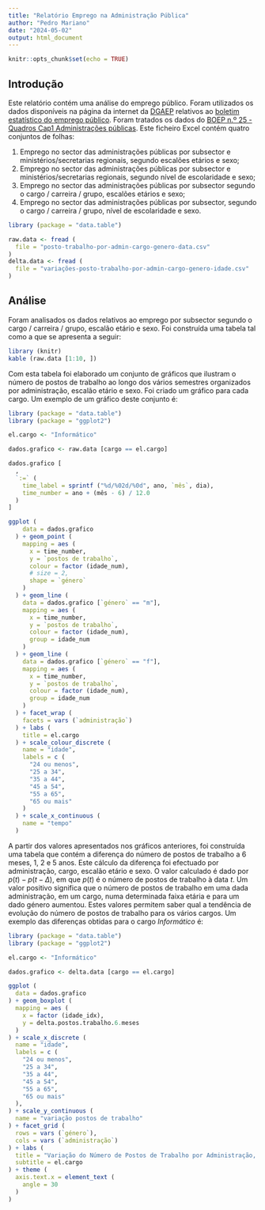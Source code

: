 ```yaml
---
title: "Relatório Emprego na Administração Pública"
author: "Pedro Mariano"
date: "2024-05-02"
output: html_document
---
```


```r
knitr::opts_chunk$set(echo = TRUE)
```

## Introdução

Este relatório contém uma análise do emprego público. Foram utilizados os dados disponíveis na página da internet da [DGAEP](https://www.dgaep.gov.pt/) relativos ao [boletim estatístico do emprego público](https://www.dgaep.gov.pt/index.cfm?OBJID=C0F56E62-5381-4271-B010-37ECE5B31017). Foram tratados os dados do [BOEP n.º 25 - Quadros Cap1 Administrações públicas](https://www.dgaep.gov.pt///upload/DIOEP/2023/BOEP25/DGAEP-DIOEP_Quadros_CAP1-Administracoes_Publicas_BOEP25-2023jun.xlsx). Este ficheiro Excel contém quatro conjuntos de folhas:

1. Emprego no sector das administrações públicas por subsector e ministérios/secretarias regionais, segundo escalões etários e sexo;
2. Emprego no sector das administrações públicas por subsector e ministérios/secretarias regionais, segundo nível de escolaridade e sexo;
3. Emprego no sector das administrações públicas por subsector segundo o cargo / carreira / grupo, escalões etários e sexo;
4. Emprego no sector das administrações públicas por subsector, segundo o cargo / carreira / grupo, nível de escolaridade e sexo.

```r
library (package = "data.table")

raw.data <- fread (
  file = "posto-trabalho-por-admin-cargo-genero-data.csv"
)
delta.data <- fread (
  file = "variações-posto-trabalho-por-admin-cargo-genero-idade.csv"
)
```

## Análise

Foram analisados os dados relativos ao emprego por subsector segundo o cargo / carreira / grupo, escalão etário e sexo. Foi construída uma tabela tal como a que se apresenta a seguir:

```r
library (knitr)
kable (raw.data [1:10, ])
```

Com esta tabela foi elaborado um conjunto de gráficos que ilustram o número de postos de trabalho ao longo dos vários semestres organizados por administração, escalão etário e sexo. Foi criado um gráfico para cada cargo. Um exemplo de um gráfico deste conjunto é:


```r
library (package = "data.table")
library (package = "ggplot2")

el.cargo <- "Informático"

dados.grafico <- raw.data [cargo == el.cargo]

dados.grafico [
  ,
  `:=` (
    time_label = sprintf ("%d/%02d/%0d", ano, `mês`, dia),
    time_number = ano + (mês - 6) / 12.0
  )
]

ggplot (
    data = dados.grafico
  ) + geom_point (
    mapping = aes (
      x = time_number,
      y = `postos de trabalho`,
      colour = factor (idade_num),
      # size = 2,
      shape = `género`
    )
  ) + geom_line (
    data = dados.grafico [`género` == "m"],
    mapping = aes (
      x = time_number,
      y = `postos de trabalho`,
      colour = factor (idade_num),
      group = idade_num
    )
  ) + geom_line (
    data = dados.grafico [`género` == "f"],
    mapping = aes (
      x = time_number,
      y = `postos de trabalho`,
      colour = factor (idade_num),
      group = idade_num
    )
  ) + facet_wrap (
    facets = vars (`administração`)
  ) + labs (
    title = el.cargo
  ) + scale_colour_discrete (
    name = "idade",
    labels = c (
      "24 ou menos",
      "25 a 34",
      "35 a 44",
      "45 a 54",
      "55 a 65",
      "65 ou mais"
    )
  ) + scale_x_continuous (
    name = "tempo"
  )
```

A partir dos valores apresentados nos gráficos anteriores, foi construída uma tabela que contém a diferença do número de postos de trabalho a 6 meses, 1, 2 e 5 anos. Este cálculo da diferença foi efectuado por administração, cargo, escalão etário e sexo. O valor calculado é dado por $p(t)-p(t-\Delta)$, em que $p(t)$ é o número de postos de trabalho à data $t$. Um valor positivo significa que o número de postos de trabalho em uma dada administração, em um cargo, numa determinada faixa etária e para um dado género aumentou. Estes valores permitem saber qual a tendência de evolução do número de postos de trabalho para os vários cargos. Um exemplo das diferenças obtidas para o cargo _Informático_ é:

```r
library (package = "data.table")
library (package = "ggplot2")

el.cargo <- "Informático"

dados.grafico <- delta.data [cargo == el.cargo]

ggplot (
  data = dados.grafico
) + geom_boxplot (
  mapping = aes (
    x = factor (idade_idx),
    y = delta.postos.trabalho.6.meses
  )
) + scale_x_discrete (
  name = "idade",
  labels = c (
    "24 ou menos",
    "25 a 34",
    "35 a 44",
    "45 a 54",
    "55 a 65",
    "65 ou mais"
  ),
) + scale_y_continuous (
  name = "variação postos de trabalho"
) + facet_grid (
  rows = vars (`género`),
  cols = vars (`administração`)
) + labs (
  title = "Variação do Número de Postos de Trabalho por Administração, Faixa Etária e Sexo",
  subtitle = el.cargo
) + theme (
  axis.text.x = element_text (
    angle = 30
  )
)
```

